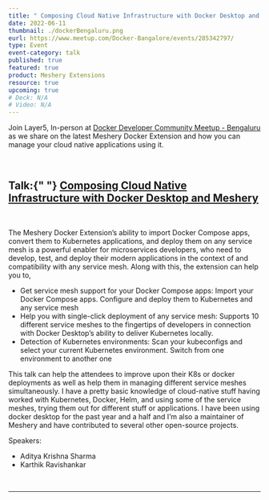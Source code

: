 ```yaml
---
title: " Composing Cloud Native Infrastructure with Docker Desktop and Meshery"
date: 2022-06-11
thumbnail: ./dockerBengaluru.png
eurl: https://www.meetup.com/Docker-Bangalore/events/285342797/
type: Event
event-category: talk
published: true
featured: true
product: Meshery Extensions
resource: true
upcoming: true
# Deck: N/A
# Video: N/A
---
```



<p>
  Join Layer5, In-person at <a href="https://www.meetup.com/Docker-Bangalore/events/285342797/">Docker Developer Community Meetup - Bengaluru</a> as
  we share on the latest Meshery Docker Extension and how you can manage your cloud native applications using it.
</p>

<br />

<h2>
  Talk:{" "}
  <a href="https://www.meetup.com/Docker-Bangalore/events/285342797/">Composing Cloud Native Infrastructure with Docker Desktop and Meshery</a>
</h2>

<br />

<p>

The Meshery Docker Extension’s ability to import Docker Compose apps, convert them to Kubernetes applications, and deploy them on any service mesh is a powerful enabler for microservices developers, who need to develop, test, and deploy their modern applications in the context of and compatibility with any service mesh. Along with this, the extension can help you to,

<ul>
<li>Get service mesh support for your Docker Compose apps: Import your Docker Compose apps. Configure and deploy them to Kubernetes and any service mesh</li>
<li>Help you with single-click deployment of any service mesh: Supports 10 different service meshes to the fingertips of developers in connection with Docker Desktop’s ability to deliver Kubernetes locally.</li>
<li>Detection of Kubernetes environments: Scan your kubeconfigs and select your current Kubernetes environment. Switch from one environment to another one</li>
</ul>

This talk can help the attendees to improve upon their K8s or docker deployments as well as help them in managing different service meshes simultaneously. I have a pretty basic knowledge of cloud-native stuff having worked with Kubernetes, Docker, Helm, and using some of the service meshes, trying them out for different stuff or applications. I have been using docker desktop for the past year and a half and I’m also a maintainer of Meshery and have contributed to several other open-source projects.

</p>

Speakers:

<ul>
  <li>
    <Link to="/community/members/adithya-krishna">Aditya Krishna Sharma</Link>
  </li>
  <li>
    <Link to="https://linkedin.com/in/uravgkarthik">Karthik Ravishankar</Link>
  </li>
</ul>

<br />
<hr />
<br />

